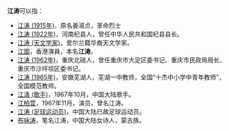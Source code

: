 '''江涛'''可以指：
* [[江涛_(1915年)|江涛 (1915年)]]，原名姜淑贞，革命烈士
* [[江涛_(1922年)|江涛 (1922年)]]，河南杞县人，曾任中华人民共和国杞县县长。
* [[江涛_(天文学家)|江涛 (天文学家)]]，爱尔兰籍华裔天文学家。
* [[江圖|江圖]]，香港演員，本名'''江涛'''。
* [[江涛_(1962年)|江涛 (1962年)]]，重庆北碚人，曾任重庆市大足区委书记、重庆市民政局局长、重庆市沙坪坝区委书记。
* [[江涛_(1965年)|江涛 (1965年)]]，安徽芜湖人，芜湖一中教师，全国“十杰中小学中青年教师”，全国模范教师。
* [[江濤_(歌手)|江濤 (歌手)]]，1967年10月，中国大陆歌手。
* [[江柏萱|江柏萱]]，1967年11月，演员，曾名江涛。
* [[江涛_(足球运动员)|江涛 (足球运动员)]]，中国大陆已故足球运动员。
* [[布咏涛|布咏涛]]，笔名江涛，中国大陆女诗人，蒙古族。

{{disambig|T涛|cat=二字江姓人名消歧義}}